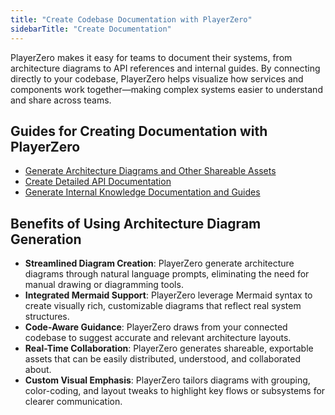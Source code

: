 ```yaml
---
title: "Create Codebase Documentation with PlayerZero"
sidebarTitle: "Create Documentation"
---
```


PlayerZero makes it easy for teams to document their systems, from architecture diagrams to API references and internal guides. By connecting directly to your codebase, PlayerZero helps visualize how services and components work together—making complex systems easier to understand and share across teams.

## Guides for Creating Documentation with PlayerZero
- [Generate Architecture Diagrams and Other Shareable Assets](/use-cases/create-documentation/generate-architecture-diagrams)
- [Create Detailed API Documentation](/use-cases/create-documentation/detailed-api-docs)
- [Generate Internal Knowledge Documentation and Guides](/use-cases/create-documentation/user-guides)

## Benefits of Using Architecture Diagram Generation
- **Streamlined Diagram Creation**: PlayerZero generate architecture diagrams through natural language prompts, eliminating the need for manual drawing or diagramming tools.
- **Integrated Mermaid Support**: PlayerZero leverage Mermaid syntax to create visually rich, customizable diagrams that reflect real system structures.
- **Code-Aware Guidance**: PlayerZero draws from your connected codebase to suggest accurate and relevant architecture layouts.
- **Real-Time Collaboration**: PlayerZero generates shareable, exportable assets that can be easily distributed, understood, and collaborated about.
- **Custom Visual Emphasis**: PlayerZero tailors diagrams with grouping, color-coding, and layout tweaks to highlight key flows or subsystems for clearer communication.

